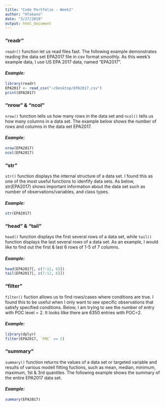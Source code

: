 ```yaml
---
title: "Code Portfolio - Week2"
author: "HTakano"
date: "3/27/2019"
output: html_document
---
```


### "readr" 
``readr()`` function let us read files fast. The following example demonstrates reading the data set EPA2017 file in csv format smoothly. As this week’s example data, I use US EPA 2017 data, named “EPA2017”.

#### *Example:*
```r
library(readr)
EPA2017 <- read_csv("~/Desktop/EPA2017.csv")
print(EPA2017)
```

### “nrow” & “ncol”
``nrow()`` function tells us how many rows in the data set and ``ncol()`` tells us how many columns in a data set. The example below shows the number of rows and columns in the data set EPA2017.

#### *Example:*
```r
nrow(EPA2017)
ncol(EPA2017)
```

### “str”
``str()`` function displays the internal structure of a data set. I found this as one of the most useful functions to idenfify data sets. As below, str(EPA2017) shows important information about the data set such as number of observations/variables, and class types.

#### *Example:*
```r
str(EPA2017)
```

### “head” & “tail”
``head()`` function displays the first several rows of a data set, while ``tail()`` function displays the last several rows of a data set. As an example, I would like to find out the first & last 6 rows of 1-5 of 7 columns.

#### *Example:*
```r
head(EPA2017[, c(7:12, 6)])
tail(EPA2017[, c(7:12, 6)])
```

### “filter”
``filter()`` fuction allows us to find rows/cases where conditions are true. I found this to be useful when I only want to see specific observations that satisfy specified conditions. Below, I am trying to see the number of entry with POC level = 2. It looks lilke there are 6350 entries with POC=2.

#### *Example:*
```r
library(dplyr)
filter(EPA2017, `POC` == 2) 
```

### “summary”
``summary()`` function returns the values of a data set or targeted variable and results of various modell fitting fuctions, such as mean, median, minimum, maximum, 1st & 3rd quantiles. The following example shows the summary of the entire EPA2017 data set.

#### *Example:*
```r
summary(EPA2017)
```
